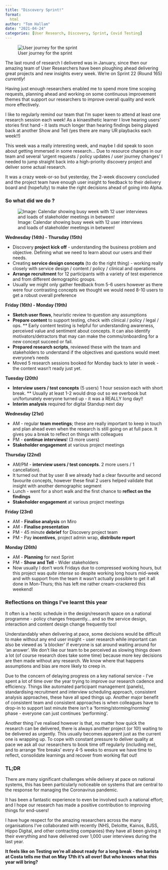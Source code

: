 ```yaml
---
title: "Discovery Sprint!"
format:
  html
author: "Tom Hallam"
date: "2021-04-24"
categories: [User Research, Discovery, Sprint, Covid Testing]
---
```


![User journey for the sprint](userjourney.png)

The last round of research I delivered was in January, since then our amazing team of User Researchers have been ploughing ahead delivering great projects and new insights every week. We're on Sprint 22 (Round 165) *currently*!

Having just enough researchers enabled me to spend more time scoping requests, planning ahead and working on some continuous improvement themes that support our researchers to improve overall quality and work more effectively.

I like to regularly remind our team that I'm super keen to attend at least one research session each week! As a kinaesthetic  learner I love hearing users' stories first hand - it lasts much longer than hearing findings being played back at another Show and Tell (yes there are many UR playbacks each week!!)

This week was a really interesting week, and maybe I did speak to soon about getting immersed in some research... Due to resource changes in our team and several 'urgent requests / policy updates / user journey changes' I needed to jump straight back into a high-priority discovery project and deliver some actual research.

It was a crazy week-or-so but yesterday, the 2-week discovery concluded and the project team have enough user insight to feedback to their delivery board and (hopefully) to make the right decisions ahead of going into Alpha.



### **So what did we do ?**

![Image: Calendar showing busy week with 12 user interviews and loads of stakeholder meetings in between!](overbooked.png)


**Wednesday (14th) - Thursday (15th)**

* Discovery **project kick off** - understanding the business problem and objective. Defining what we need to learn about our users and their needs.
* Creating **service design concepts** (to do the right thing) - working really closely with service design / content / policy / clinical and operations
* **Arrange recruitment** for 12 participants with a variety of test experience and from different demographic groups.
* Usually we might only gather feedback from 5-6 users however as there were four contrasting concepts we thought we would need 8-10 users to get a robust overall preference

**Friday (16th) - Monday (19th)**

* **Sketch user flows**, heuristic review to question any assumptions
* **Prepare content** to support testing, check with clinical / policy / legal / ops.
  ** Early content testing is helpful for understanding awareness, perceived value and sentiment about concepts. It can also identify motivators/detractors that may can make the comms/onboarding for a new concept succeed or fail.
* **Prepared research scripts**, reviewed these with the team and stakeholders to understand if the objectives and questions would meet everyone's needs
* Moved 5 research sessions booked for Monday back to later in week - the content wasn't ready just yet.

**Tuesday (20th)**

* **Interview users / test concepts** (5 users) 1 hour session each with short break.
  ** Usually at least 1-2 would drop out so we overbook but un/fortunately everyone turned up - it was a REALLY long day!!
* **Interim analysis** required for digital Standup next day

**Wednesday (21st)**

* AM - regular **team meetings**; these are really important to keep in touch and plan ahead even when the research is still going on at full pace. It gives you a break to reflect on things with colleagues
* PM - **continue interviews**! (3 more users)
* **Stakeholder engagement** at various project meetings

**Thursday (22nd)**

* AM/PM - **interview users / test concepts**. 2 more users / 1 cancellation).
* It turned out that by user 8 we already had a clear favourite and second favourite concepts, however these final 2 users helped validate that insight with another demographic segment
* Lunch - went for a short walk and the first chance to **reflect on the findings**
* **Stakeholder engagement** at various project meetings

**Friday (23rd)**

* AM - **Finalise analysis** on Miro
* AM - **Finalise presentation**
* PM - 45 minute **debrief** for Discovery project team
* PM - Pay **incentives**, project admin wrap, **distribute report**

**Monday (26th)**

* AM - **Planning** for next Sprint
* PM - **Show and Tell** - Wider stakeholders
* Now usually I don't work Fridays due to compressed working hours, but this project was *quite intense* so despite working long hours mid-week and with support from the team it wasn't actually possible to get it all done in Mon-Thurs; this has left me rather cream-crackered this weekend!


### Reflections on things I've learnt this year

It often is a hectic schedule in the design/research space on a national programme - policy changes frequently... and so the service design, interaction and content design change frequently too!

Understandably when delivering at pace, some decisions would be difficult to make without any end user insight - user research while important can also be viewed as 'a blocker' if everyone is sat around waiting around for 'an answer'. We don't like our team to be perceived as slowing things down a lot (of course research does take some time) because more key decisions are then made without any research. We know where that happens assumptions and bias are more likely to creep in.

Due to the concern of delaying progress on a key national service - I've spent a lot of time over the year trying to improve our research cadence and efficiency. Things like automated participant management (panels), standardising recruitment and interview scheduling approach, consistent analysis approaches, these have all sped things up. Another major benefit of consistent team and consistent approaches is when colleagues have to drop-in to support last minute there isn't a 'forming/storming/norming' phase - everyone can just continues 'performing'.

Another thing I've realised however is that, no matter how quick the research can be delivered, there is always another project (or 10!) waiting to be delivered as urgently. This usually becomes apparent just as the current one is wrapping up. To cope with constant pressure to deliver quality at pace we ask all our researchers to book time off regularly (including me), and to arrange 'fire breaks' every 4-5 weeks to ensure we have time to reflect, consolidate learnings and recover from working flat out!

### **TL;DR**

There are many significant challenges while delivery at pace on national systems, this has been particularly noticeable on systems that are central to the response for managing the Coronavirus pandemic.

It has been a fantastic experience to even be involved such a national effort; and I hope our research has made a positive contribution to improving things for end-users!

I have huge respect for the amazing researchers across the many organisations I've collaborated with recently (NHS, Deloitte, Kainos, BJSS, Hippo Digital, and other contracting companies) they have all been giving it their everything and have delivered over 1,000 user interviews during the last year.

**It feels like on Testing we're all about ready for a long break - the barista at Costa tells me that on May 17th it's all over! But who knows what this year will bring?**